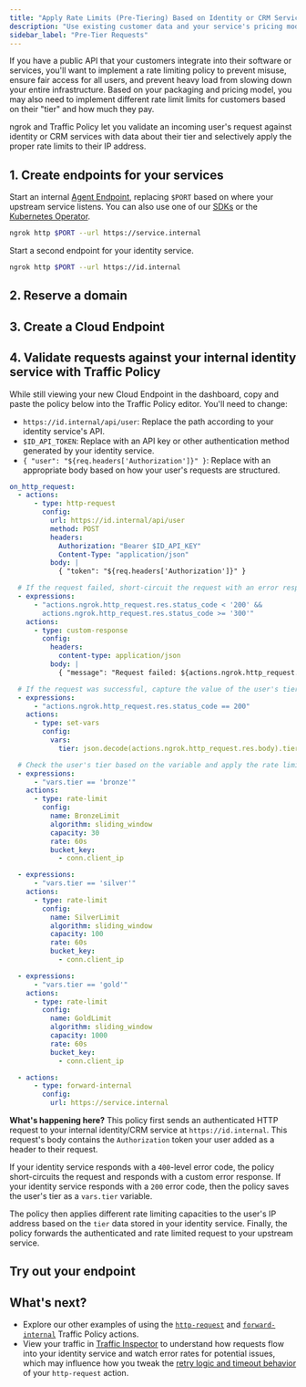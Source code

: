 ```yaml
---
title: "Apply Rate Limits (Pre-Tiering) Based on Identity or CRM Services"
description: "Use existing customer data and your service's pricing model to apply the proper rate limit to a user's IP address."
sidebar_label: "Pre-Tier Requests"
---
```



If you have a public API that your customers integrate into their software or services, you'll want to implement a rate limiting policy to prevent misuse, ensure fair access for all users, and prevent heavy load from slowing down your entire infrastructure.
Based on your packaging and pricing model, you may also need to implement different rate limit limits for customers based on their "tier" and how much they pay.

ngrok and Traffic Policy let you validate an incoming user's request against identity or CRM services with data about their tier and selectively apply the proper rate limits to their IP address.

## 1. Create endpoints for your services

Start an internal [Agent Endpoint](/docs/universal-gateway/agent-endpoints/), replacing `$PORT` based on where your upstream service listens.
You can also use one of our [SDKs](/docs/agent-sdks) or the [Kubernetes Operator](/docs/k8s).

```bash
ngrok http $PORT --url https://service.internal
```

Start a second endpoint for your identity service.

```bash
ngrok http $PORT --url https://id.internal
```

## 2. Reserve a domain

<ReserveDomain />

## 3. Create a Cloud Endpoint

<CloudEndpoint />

## 4. Validate requests against your internal identity service with Traffic Policy

While still viewing your new Cloud Endpoint in the dashboard, copy and paste the policy below into the Traffic Policy editor.
You'll need to change:

- `https://id.internal/api/user`: Replace the path according to your identity service's API.
- `$ID_API_TOKEN`: Replace with an API key or other authentication method generated by your identity service.
- `{ "user": "${req.headers['Authorization']}" }`: Replace with an appropriate body based on how your user's requests are structured.

```yaml
on_http_request:
  - actions:
      - type: http-request
        config:
          url: https://id.internal/api/user
          method: POST
          headers:
            Authorization: "Bearer $ID_API_KEY"
            Content-Type: "application/json"
          body: |
            { "token": "${req.headers['Authorization']}" }

  # If the request failed, short-circuit the request with an error response.
  - expressions:
      - "actions.ngrok.http_request.res.status_code < '200' &&
        actions.ngrok.http_request.res.status_code >= '300'"
    actions:
      - type: custom-response
        config:
          headers:
            content-type: application/json
          body: |
            { "message": "Request failed: ${actions.ngrok.http_request.res.status_code}" }

  # If the request was successful, capture the value of the user's tier for re-use.
  - expressions:
      - "actions.ngrok.http_request.res.status_code == 200"
    actions:
      - type: set-vars
        config:
          vars:
            tier: json.decode(actions.ngrok.http_request.res.body).tier.value

  # Check the user's tier based on the variable and apply the rate limit.
  - expressions:
      - "vars.tier == 'bronze'"
    actions:
      - type: rate-limit
        config:
          name: BronzeLimit
          algorithm: sliding_window
          capacity: 30
          rate: 60s
          bucket_key:
            - conn.client_ip

  - expressions:
      - "vars.tier == 'silver'"
    actions:
      - type: rate-limit
        config:
          name: SilverLimit
          algorithm: sliding_window
          capacity: 100
          rate: 60s
          bucket_key:
            - conn.client_ip

  - expressions:
      - "vars.tier == 'gold'"
    actions:
      - type: rate-limit
        config:
          name: GoldLimit
          algorithm: sliding_window
          capacity: 1000
          rate: 60s
          bucket_key:
            - conn.client_ip

  - actions:
      - type: forward-internal
        config:
          url: https://service.internal
```

**What's happening here?**
This policy first sends an authenticated HTTP request to your internal identity/CRM service at `https://id.internal`.
This request's body contains the `Authorization` token your user added as a header to their request.

If your identity service responds with a `400`-level error code, the policy short-circuits the request and responds with a custom error response. If your identity service responds with a `200` error code, then the policy saves the user's tier as a `vars.tier` variable.

The policy then applies different rate limiting capacities to the user's IP address based on the `tier` data stored in your identity service. Finally, the policy forwards the authenticated and rate limited request to your upstream service.

## Try out your endpoint

<TryOut />

## What's next?

- Explore our other examples of using the [`http-request`](/docs/traffic-policy/actions/http-request/#examples) and [`forward-internal`](/docs/traffic-policy/actions/forward-internal/#examples) Traffic Policy actions.
- View your traffic in [Traffic
  Inspector](https://dashboard.ngrok.com/traffic-inspector) to understand how requests flow into your identity service and watch error rates for potential issues, which may influence how you tweak the [retry logic and timeout behavior](/docs/traffic-policy/actions/http-request/#retry-logic) of your `http-request` action.

